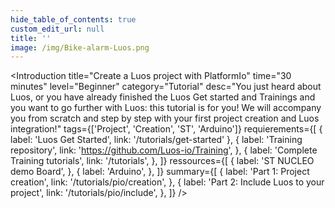 ```yaml
---
hide_table_of_contents: true
custom_edit_url: null
title: ''
image: /img/Bike-alarm-Luos.png
---
```



<Introduction
  title="Create a Luos project with PlatformIo"
  time="30 minutes"
  level="Beginner"
  category="Tutorial"
  desc="You just heard about Luos, or you have already finished the Luos Get started and Trainings and you want to go further with Luos: this tutorial is for you! We will accompany you from scratch and step by step with your first project creation and Luos integration!"
  tags={['Project', 'Creation', 'ST', 'Arduino']}
  requierements={[
    { label: 'Luos Get Started', link: '/tutorials/get-started' },
    {
      label: 'Training repository',
      link: 'https://github.com/Luos-io/Training',
    },
    {
      label: 'Complete Training tutorials',
      link: '/tutorials',
    },
  ]}
  ressources={[
    {
      label: 'ST NUCLEO demo Board',
    },
    {
      label: 'Arduino',
    },
  ]}
  summary={[
    {
      label: 'Part 1: Project creation',
      link: '/tutorials/pio/creation',
    },
    {
      label: 'Part 2: Include Luos to your project',
      link: '/tutorials/pio/include',
    },
  ]}
/>
